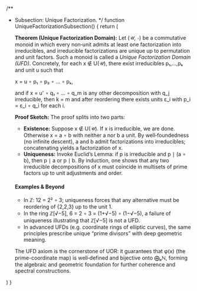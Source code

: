 
/**
 * Subsection: Unique Factorization.
 */
function UniqueFactorizationSubsection() {
  return (
    <SubsectionTemplate metadata={uniqueFactorization}>
      <p>
        <strong>Theorem (Unique Factorization Domain):</strong> Let (𝒰, ∘)
        be a commutative monoid in which every non‑unit admits at least one
        factorization into irreducibles, and irreducible factorizations are
        unique up to permutation and unit factors. Such a monoid is called a
        <em>Unique Factorization Domain (UFD)</em>. Concretely, for each x ∉ U(𝒰),
        there exist irreducibles p₁,…,pₖ and unit u such that
      </p>
      <p style={{ textAlign: 'center' }}>
        x = u ∘ p₁ ∘ p₂ ∘ … ∘ pₖ,
      </p>
      <p>
        and if x = u' ∘ q₁ ∘ … ∘ q_m is any other decomposition with q_j
        irreducible, then k = m and after reordering there exists units ε_i
        with p_i = ε_i ∘ q_i for each i.
      </p>
      <p>
        <strong>Proof Sketch:</strong> The proof splits into two parts:
      </p>
      <ul>
        <li>
          <strong>Existence:</strong> Suppose x ∉ U(𝒰). If x is irreducible,
          we are done. Otherwise x = a ∘ b with neither a nor b a unit. By
          well‑foundedness (no infinite descent), a and b admit factorizations
          into irreducibles; concatenating yields a factorization of x.
        </li>
        <li>
          <strong>Uniqueness:</strong> Invoke Euclid’s Lemma: if p is
          irreducible and p ∣ (a ∘ b), then p ∣ a or p ∣ b. By induction, one
          shows that any two irreducible decompositions of x must coincide in
          multisets of prime factors up to unit adjustments and order.
        </li>
      </ul>
      <h4>Examples & Beyond</h4>
      <ul>
        <li>
          In ℤ: 12 = 2² ∘ 3; uniqueness forces that any alternative must be
          reordering of {2,2,3} up to the unit 1.
        </li>
        <li>
          In the ring ℤ[√−5], 6 = 2 ∘ 3 = (1+√−5) ∘ (1−√−5), a failure of
          uniqueness illustrating that ℤ[√−5] is not a UFD.
        </li>
        <li>
          In advanced UFDs (e.g. coordinate rings of elliptic curves), the
          same principles prescribe unique “prime divisors” with deep geometric
          meaning.
        </li>
      </ul>
      <p>
        The UFD axiom is the cornerstone of UOR: it guarantees that φ(x)
        (the prime-coordinate map) is well‑defined and bijective onto
        ⨁ₚℕ, forming the algebraic and geometric foundation for further
        coherence and spectral constructions.
      </p>
    </SubsectionTemplate>
  )
}

